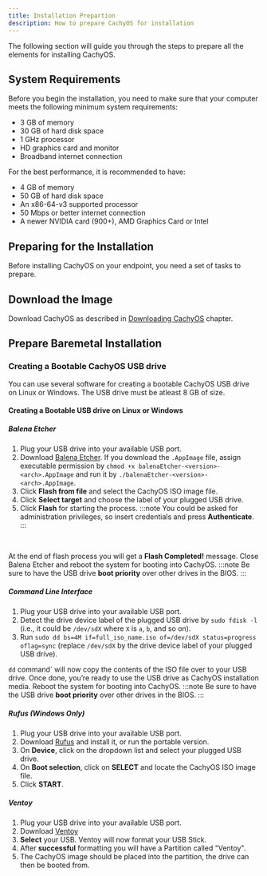 ```yaml
---
title: Installation Prepartion
description: How to prepare CachyOS for installation
---
```



The following section will guide you through the steps to prepare all the elements for installing CachyOS.

## System Requirements

Before you begin the installation, you need to make sure that your computer meets the following minimum system requirements:

*   3 GB of memory
*   30 GB of hard disk space
*   1 GHz processor
*   HD graphics card and monitor
*   Broadband internet connection

For the best performance, it is recommended to have:

*   4 GB of memory
*   50 GB of hard disk space
*   An x86-64-v3 supported processor
*   50 Mbps or better internet connection
*   A newer NVIDIA card (900+), AMD Graphics Card or Intel


## Preparing for the Installation

Before installing CachyOS on your endpoint, you need a set of tasks to prepare.

## Download the Image

Download CachyOS as described in [Downloading CachyOS](/cachyos_basic/download/) chapter.

## Prepare Baremetal Installation

### Creating a Bootable CachyOS USB drive

You can use several software for creating a bootable CachyOS USB drive on Linux or Windows. The USB drive must be atleast 8 GB of size.

#### Creating a Bootable USB drive on Linux or Windows

##### Balena Etcher

1. Plug your USB drive into your available USB port.
2. Download [Balena Etcher](https://etcher.balena.io/). If you download the `.AppImage` file, assign executable permission by `chmod +x balenaEtcher-<version>-<arch>.AppImage` and run it by `./balenaEtcher-<version>-<arch>.AppImage`.
3. Click **Flash from file** and select the CachyOS ISO image file.
4. Click **Select target** and choose the label of your plugged USB drive.
5. Click **Flash** for starting the process. 
   :::note
   You could be asked for administration privileges, so insert credentials and press **Authenticate**.
   :::

<br />
<ImageComponent imgsrc={import('~/assets/images/etcher.png')} />

At the end of flash process you will get a **Flash Completed!** message. Close Balena Etcher and reboot the system for booting into CachyOS.
:::note
Be sure to have the USB drive **boot priority** over other drives in the BIOS.
:::

##### Command Line Interface

1. Plug your USB drive into your available USB port.
2. Detect the drive device label of the plugged USB drive by `sudo fdisk -l` (i.e., it could be `/dev/sdX` where `X` is `a`, `b`, and so on).
3. Run `sudo dd bs=4M if=full_iso_name.iso of=/dev/sdX status=progress oflag=sync` (replace `/dev/sdX` by the drive device label of your plugged USB drive).

`dd` command` will now copy the contents of the ISO file over to your USB drive. Once done, you’re ready to use the USB drive as CachyOS installation media. Reboot the system for booting into CachyOS.
:::note
Be sure to have the USB drive **boot priority** over other drives in the BIOS.
:::

##### Rufus (Windows Only)

1. Plug your USB drive into your available USB port.
2. Download [Rufus](https://rufus.ie/) and install it, or run the portable version.
3. On **Device**, click on the dropdown list and select your plugged USB drive.
4. On **Boot selection**, click on **SELECT** and locate the CachyOS ISO image file.
5. Click **START**.

##### Ventoy

1. Plug your USB drive into your available USB port.
2. Download [Ventoy](https://www.ventoy.net/en/download.html)
3. **Select** your USB. Ventoy will now format your USB Stick.
4. After **successful** formatting you will have a Partition called "Ventoy".
5. The CachyOS image should be placed into the partition, the drive can then be booted from.
